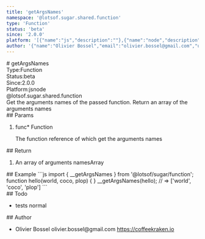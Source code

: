 ```yaml
---
title: 'getArgsNames'
namespace: '@lotsof.sugar.shared.function'
type: 'Function'
status: 'beta'
since: '2.0.0'
platform: '[{"name":"js","description":""},{"name":"node","description":""}]'
author: '{"name":"Olivier Bossel","email":"olivier.bossel@gmail.com","url":"https://coffeekraken.io"}'
---
```

<div class="docmap-mdx">
# getArgsNames
<div class="_metas">
<div class="_type"><span class="_type-label">Type:</span><span class="_type-value">Function</span></div>
<div class="_status"><span class="_status-label">Status:</span><span class="_status-value -beta">beta</span></div>
<div class="_since"><span class="_since-label">Since:</span><span class="_since-value">2.0.0</span></div>
<div class="_platform"><span class="_platform-label">Platform:</span><span class="_platform-value -js">js</span><span class="_platform-value -node">node</span></div>
</div>
<div class="_namespace">@lotsof.sugar.shared.function</div>
<div class="_description">
Get the arguments names of the passed function. Return an array of the arguments names
</div>
<div class="_params">
## Params
<ol class="_list">
<li class="_item">
<span class="_name">func<span class="_required">*</span></span><span class="_default"></span> <span class="_type">Function</span>
<p class="_description">The function reference of which get the arguments names</p>
</li>
</ol>
</div>
<div class="_return">
## Return
<ol class="_list">
<li class="_item">
<span class="_description">An array of arguments names</span><span class="_default"></span><span class="_type">Array</span>
</li>
</ol>
</div>
<div class="_examples">
## Example
```js
import { __getArgsNames } from '@lotsof/sugar/function';
function hello(world, coco, plop) { }
__getArgsNames(hello); // => ['world', 'coco', 'plop']
```
</div>
<div class="_todo">
## Todo
<ul class="_list">
<li class="_item">
<span class="_description">tests</span>
<span class="_priority -normal">normal</span>
</li>
</ul>
</div>
<div class="_author">
## Author
<ul class="_list">
<li class="_item">
<span class="_name">Olivier Bossel</span>
<span class="_email">olivier.bossel@gmail.com</span>
<a href="https://coffeekraken.io" target="_blank" class="_url">https://coffeekraken.io</a>
</li>
</ul>
</div>
</div>